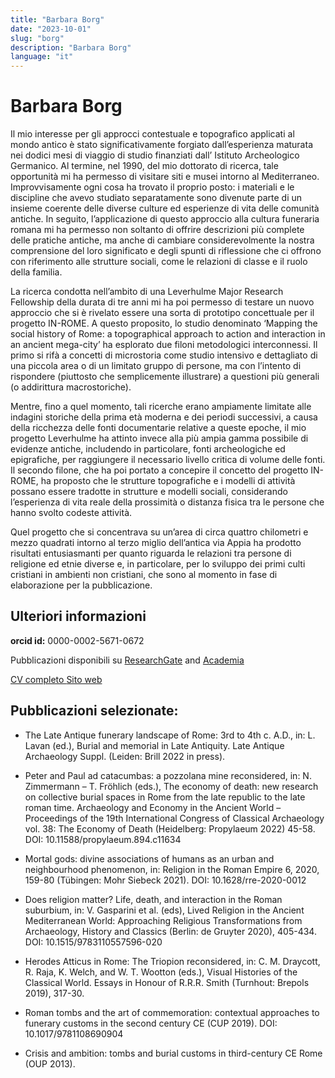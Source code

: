 ```yaml
---
title: "Barbara Borg"
date: "2023-10-01"
slug: "borg"
description: "Barbara Borg"
language: "it"
---
```


# Barbara Borg

Il mio interesse per gli approcci contestuale e topografico applicati al mondo antico è stato significativamente forgiato dall’esperienza maturata nei dodici mesi di viaggio di studio finanziati dall’ Istituto Archeologico Germanico. Al termine, nel 1990, del mio dottorato di ricerca, tale opportunità mi ha permesso di visitare siti e musei intorno al Mediterraneo. Improvvisamente ogni cosa ha trovato il proprio posto: i materiali e le discipline che avevo studiato separatamente sono divenute parte di un insieme coerente delle diverse culture ed esperienze di vita delle comunità antiche. In seguito, l’applicazione di questo approccio alla cultura funeraria romana mi ha permesso non soltanto di offrire descrizioni più complete delle pratiche antiche, ma anche di cambiare considerevolmente la nostra comprensione del loro significato e degli spunti di riflessione che ci offrono con riferimento alle strutture sociali, come le relazioni di classe e il ruolo della familia.

La ricerca condotta nell’ambito di una Leverhulme Major Research Fellowship della durata di tre anni mi ha poi permesso di testare un nuovo approccio che si è rivelato essere una sorta di prototipo concettuale per il progetto IN-ROME. A questo proposito, lo studio denominato ‘Mapping the social history of Rome: a topographical approach to action and interaction in an ancient mega-city’ ha esplorato due filoni metodologici interconnessi. Il primo si rifà a concetti di microstoria come studio intensivo e dettagliato di una piccola area o di un limitato gruppo di persone, ma con l’intento di rispondere (piuttosto che semplicemente illustrare) a questioni più generali (o addirittura macrostoriche).

Mentre, fino a quel momento, tali ricerche erano ampiamente limitate alle indagini storiche della prima età moderna e dei periodi successivi, a causa della ricchezza delle fonti documentarie relative a queste epoche, il mio progetto Leverhulme ha attinto invece alla più ampia gamma possibile di evidenze antiche, includendo in particolare, fonti archeologiche ed epigrafiche, per raggiungere il necessario livello critica di volume delle fonti. Il secondo filone, che ha poi portato a concepire il concetto del progetto IN-ROME, ha proposto che le strutture topografiche e i modelli di attività possano essere tradotte in strutture e modelli sociali, considerando l’esperienza di vita reale della prossimità o distanza fisica tra le persone che hanno svolto codeste attività.

Quel progetto che si concentrava su un’area di circa quattro chilometri e mezzo quadrati intorno al terzo miglio dell’antica via Appia ha prodotto risultati entusiasmanti per quanto riguarda le relazioni tra persone di religione ed etnie diverse e, in particolare, per lo sviluppo dei primi culti cristiani in ambienti non cristiani, che sono al momento in fase di elaborazione per la pubblicazione.

## Ulteriori informazioni

**orcid id:** 0000-0002-5671-0672

Pubblicazioni disponibili su <a href="https://www.researchgate.net/profile/Barbara-Borg" target="_blank"> ResearchGate</a> and <a href="https://sns.academia.edu/BarbaraBorg" target="_blank">Academia</a>

<a href="CV_BB.pdf" target="_blank">
  CV completo
</a>

<a href="https://www.sns.it/it/persona/barbara-elisabeth-borg" target="_blank">
  Sito web
</a>

## Pubblicazioni selezionate:

- The Late Antique funerary landscape of Rome: 3rd to 4th c. A.D., in: L. Lavan (ed.), Burial and memorial in Late Antiquity. Late Antique Archaeology Suppl. (Leiden: Brill 2022 in press).

- Peter and Paul ad catacumbas: a pozzolana mine reconsidered, in: N. Zimmermann – T. Fröhlich (eds.), The economy of death: new research on collective burial spaces in Rome from the late republic to the late roman time. Archaeology and Economy in the Ancient World – Proceedings of the 19th International Congress of Classical Archaeology vol. 38: The Economy of Death (Heidelberg: Propylaeum 2022) 45-58. DOI: 10.11588/propylaeum.894.c11634

- Mortal gods: divine associations of humans as an urban and neighbourhood phenomenon, in: Religion in the Roman Empire 6, 2020, 159-80 (Tübingen: Mohr Siebeck 2021). DOI: 10.1628/rre-2020-0012

- Does religion matter? Life, death, and interaction in the Roman suburbium, in: V. Gasparini et al. (eds), Lived Religion in the Ancient Mediterranean World: Approaching Religious Transformations from Archaeology, History and Classics (Berlin: de Gruyter 2020), 405-434. DOI: 10.1515/9783110557596-020

- Herodes Atticus in Rome: The Triopion reconsidered, in: C. M. Draycott, R. Raja, K. Welch, and W. T. Wootton (eds.), Visual Histories of the Classical World. Essays in Honour of R.R.R. Smith (Turnhout: Brepols 2019), 317-30.

- Roman tombs and the art of commemoration: contextual approaches to funerary customs in the second century CE (CUP 2019). DOI: 10.1017/9781108690904

- Crisis and ambition: tombs and burial customs in third-century CE Rome (OUP 2013).
